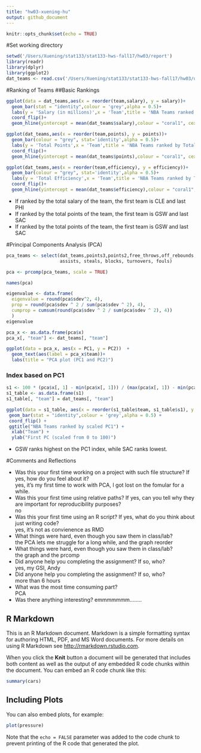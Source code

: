 ```yaml
---
title: "hw03-xuening-hu"
output: github_document
---
```


```r
knitr::opts_chunk$set(echo = TRUE)
```
#Set working directory
```r
setwd('/Users/Xuening/stat133/stat133-hws-fall17/hw03/report')
library(readr)
library(dplyr)
library(ggplot2)
dat_teams <- read.csv('/Users/Xuening/stat133/stat133-hws-fall17/hw03/data/nba2017-teams.csv')
```

#Ranking of Teams
##Basic Rankings
```r
ggplot(data = dat_teams,aes(x = reorder(team,salary), y = salary))+
  geom_bar(stat = "identity",colour = 'grey',alpha = 0.5)+
  labs(y = 'Salary (in millions)',x = 'Team',title = 'NBA Teams ranked by Total Salary')+
  coord_flip()+
  geom_hline(yintercept = mean(dat_teams$salary),colour = "coral1", cex = 2.5,alpha = 0.9)

```
```r
ggplot(dat_teams,aes(x = reorder(team,points), y = points))+
  geom_bar(colour = "grey", stat='identity',alpha = 0.5)+
  labs(y = 'Total Points',x = 'Team',title = 'NBA Teams ranked by Total Points')+
  coord_flip()+
  geom_hline(yintercept = mean(dat_teams$points),colour = "coral1", cex = 2.5,alpha = 0.9)
```
```r
ggplot(dat_teams,aes(x = reorder(team,efficiency), y = efficiency))+
  geom_bar(colour = "grey", stat='identity',alpha = 0.5)+
  labs(y = 'Total Efficiency',x = 'Team',title = 'NBA Teams ranked by Total Efficiency')+
  coord_flip()+
  geom_hline(yintercept = mean(dat_teams$efficiency),colour = "coral1", cex = 2.5,alpha = 0.9)
```

 * If ranked by the total salary of the team, the first team is CLE and last PHI
 * If ranked by the total points of the team, the first team is GSW and last SAC
 * If ranked by the total points of the team, the first team is GSW and last SAC
 
#Principal Components Analysis (PCA)

```r
pca_teams <- select(dat_teams,points3,points2,free_throws,off_rebounds, def_rebounds, 
                    assists, steals, blocks, turnovers, fouls)

pca <- prcomp(pca_teams, scale = TRUE)

names(pca)

eigenvalue <- data.frame(
  eigenvalue = round(pca$sdev^2, 4),
  prop = round(pca$sdev ^ 2 / sum(pca$sdev ^ 2), 4),
  cumprop = cumsum(round(pca$sdev ^ 2 / sum(pca$sdev ^ 2), 4))
  )
eigenvalue

pca_x <- as.data.frame(pca$x)
pca_x[, "team"] <- dat_teams[, "team"]

ggplot(data = pca_x, aes(x = PC1, y = PC2))  +
  geom_text(aes(label = pca_x$team))+
  labs(title = "PCA plot (PC1 and PC2)")

```

### Index based on PC1

```r
s1 <- 100 * (pca$x[, 1] - min(pca$x[, 1])) / (max(pca$x[, 1]) - min(pca$x[, 1]))
s1_table <- as.data.frame(s1)
s1_table[, "team"] = dat_teams[, "team"]

ggplot(data = s1_table, aes(x = reorder(s1_table$team, s1_table$s1), y = s1)) +
 geom_bar(stat = "identity",colour = 'grey',alpha = 0.5) +
 coord_flip() +
 ggtitle("NBA Teams ranked by scaled PC1") +
  xlab("Team") +
  ylab("First PC (scaled from 0 to 100)")

```

+ GSW ranks highest on the PC1 index, while SAC ranks lowest.
 
#Comments and Reflections

+ Was this your first time working on a project with such file structure? If yes, how do
you feel about it? \
 yes, it's my first time to work with PCA, I got lost on the fomular for a while.
+ Was this your first time using relative paths? If yes, can you tell why they are important
for reproducibility purposes? \
 no
+ Was this your first time using an R script? If yes, what do you think about just writing
code? \
 yes, it's not as convienence as RMD
+ What things were hard, even though you saw them in class/lab? \
 the PCA lets me struggle for a long while, and the graph reorder
+ What things were hard, even though you saw them in class/lab? \
 the graph and the prcomp
+ Did anyone help you completing the assignment? If so, who? \
 yes, my GSI, Andy
+ Did anyone help you completing the assignment? If so, who? \
 more than 6 hours
+ What was the most time consuming part? \
 PCA
+ Was there anything interesting?
 emmmmmmm........


## R Markdown

This is an R Markdown document. Markdown is a simple formatting syntax for authoring HTML, PDF, and MS Word documents. For more details on using R Markdown see <http://rmarkdown.rstudio.com>.

When you click the **Knit** button a document will be generated that includes both content as well as the output of any embedded R code chunks within the document. You can embed an R code chunk like this:

```r
summary(cars)
```

## Including Plots

You can also embed plots, for example:

```r
plot(pressure)
```

Note that the `echo = FALSE` parameter was added to the code chunk to prevent printing of the R code that generated the plot.
